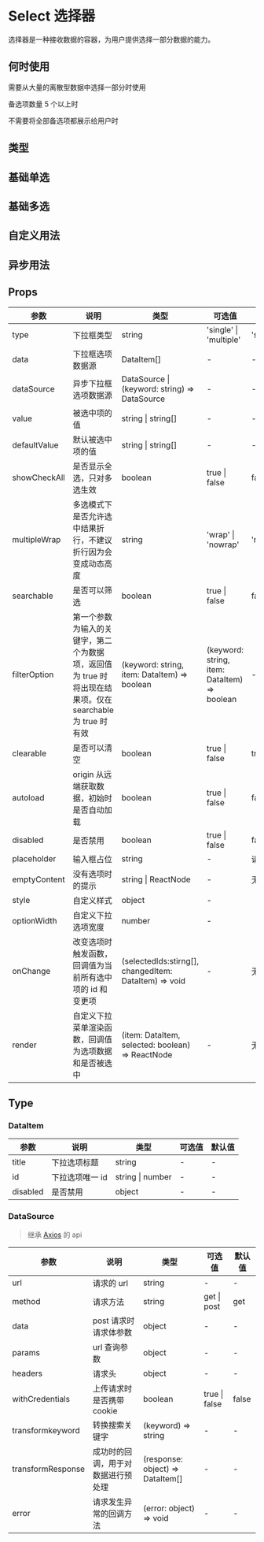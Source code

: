 # Select 选择器

选择器是一种接收数据的容器，为用户提供选择一部分数据的能力。

## 何时使用

需要从大量的离散型数据中选择一部分时使用

备选项数量 5 个以上时

不需要将全部备选项都展示给用户时

## 类型

## 基础单选


<DemoType />

## 基础多选


<DemoSingleMultiple />

## 自定义用法


<DemoCustom />

## 异步用法


<DemoAsync />

## Props

| 参数         | 说明                                                                                                     | 类型                                                  | 可选值                                       | 默认值   |
| ------------ | -------------------------------------------------------------------------------------------------------- | ----------------------------------------------------- | -------------------------------------------- | -------- |
| type         | 下拉框类型                                                                                               | string                                                | 'single' \| 'multiple'                       | 'single' |
| data         | 下拉框选项数据源                                                                                         | DataItem[]                                            | -                                            | -        |
| dataSource   | 异步下拉框选项数据源                                                                                     | DataSource \| (keyword: string) => DataSource         | -                                            | -        |
| value        | 被选中项的值                                                                                             | string \| string[]                                    | -                                            | -        |
| defaultValue | 默认被选中项的值                                                                                         | string \| string[]                                    | -                                            | -        |
| showCheckAll | 是否显示全选，只对多选生效                                                                               | boolean                                               | true \| false                                | false    |
| multipleWrap | 多选模式下是否允许选中结果折行，不建议折行因为会变成动态高度                                             | string                                                | 'wrap' \| 'nowrap'                           | 'nowrap' |
| searchable   | 是否可以筛选                                                                                             | boolean                                               | true \| false                                | false    |
| filterOption | 第一个参数为输入的关键字，第二个为数据项，返回值为 true 时将出现在结果项。仅在 searchable 为 true 时有效 | (keyword: string, item: DataItem) => boolean          | (keyword: string, item: DataItem) => boolean | -        |
| clearable    | 是否可以清空                                                                                             | boolean                                               | true \| false                                | true     |
| autoload     | origin 从远端获取数据，初始时是否自动加载                                                                | boolean                                               | true \| false                                | false    |
| disabled     | 是否禁用                                                                                                 | boolean                                               | true \| false                                | false    |
| placeholder  | 输入框占位                                                                                               | string                                                | -                                            | 请选择   |
| emptyContent | 没有选项时的提示                                                                                         | string \| ReactNode                                   | -                                            | 无内容   |
| style        | 自定义样式                                                                                               | object                                                | -                                            |          |
| optionWidth  | 自定义下拉选项宽度                                                                                       | number                                                | -                                            |          |
| onChange     | 改变选项时触发函数，回调值为当前所有选中项的 id 和变更项                                                 | (selectedIds:stirng[], changedItem: DataItem) => void | -                                            | 无内容   |
| render       | 自定义下拉菜单渲染函数，回调值为选项数据和是否被选中                                                     | (item: DataItem, selected: boolean) => ReactNode      | -                                            | 无内容   |

## Type

### DataItem

| 参数     | 说明            | 类型             | 可选值 | 默认值 |
| -------- | --------------- | ---------------- | ------ | ------ |
| title    | 下拉选项标题    | string           | -      | -      |
| id       | 下拉选项唯一 id | string \| number | -      | -      |
| disabled | 是否禁用        | object           | -      | -      |

### DataSource

> 继承 [Axios](https://www.kancloud.cn/yunye/axios/234845) 的 api

| 参数              | 说明                               | 类型                             | 可选值        | 默认值 |
| ----------------- | ---------------------------------- | -------------------------------- | ------------- | ------ |
| url               | 请求的 url                         | string                           | -             | -      |
| method            | 请求方法                           | string                           | get \| post   | get    |
| data              | post 请求时请求体参数              | object                           | -             | -      |
| params            | url 查询参数                       | object                           | -             | -      |
| headers           | 请求头                             | object                           | -             | -      |
| withCredentials   | 上传请求时是否携带 cookie          | boolean                          | true \| false | false  |
| transformkeyword  | 转换搜索关键字                     | (keyword) => string              | -             | -      |
| transformResponse | 成功时的回调，用于对数据进行预处理 | (response: object) => DataItem[] | -             | -      |
| error             | 请求发生异常的回调方法             | (error: object) => void          | -             | -      |
